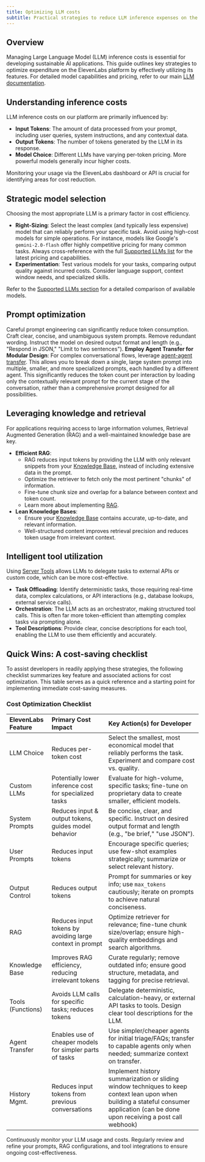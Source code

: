 ```yaml
---
title: Optimizing LLM costs
subtitle: Practical strategies to reduce LLM inference expenses on the ElevenLabs platform.
---
```


## Overview

Managing Large Language Model (LLM) inference costs is essential for developing sustainable AI applications. This guide outlines key strategies to optimize expenditure on the ElevenLabs platform by effectively utilizing its features. For detailed model capabilities and pricing, refer to our main [LLM documentation](/docs/conversational-ai/customization/llm).

## Understanding inference costs

LLM inference costs on our platform are primarily influenced by:

- **Input Tokens**: The amount of data processed from your prompt, including user queries, system instructions, and any contextual data.
- **Output Tokens**: The number of tokens generated by the LLM in its response.
- **Model Choice**: Different LLMs have varying per-token pricing. More powerful models generally incur higher costs.

Monitoring your usage via the ElevenLabs dashboard or API is crucial for identifying areas for cost reduction.

## Strategic model selection

Choosing the most appropriate LLM is a primary factor in cost efficiency.

- **Right-Sizing**: Select the least complex (and typically less expensive) model that can reliably perform your specific task. Avoid using high-cost models for simple operations. For instance, models like Google's `gemini-2.0-flash` offer highly competitive pricing for many common tasks. Always cross-reference with the full [Supported LLMs list](/docs/conversational-ai/customization/llm#supported-llms) for the latest pricing and capabilities.
- **Experimentation**: Test various models for your tasks, comparing output quality against incurred costs. Consider language support, context window needs, and specialized skills.

Refer to the [Supported LLMs section](/docs/conversational-ai/customization/llm#supported-llms) for a detailed comparison of available models.

## Prompt optimization

Careful prompt engineering can significantly reduce token consumption. Craft clear, concise, and unambiguous system prompts. Remove redundant wording. Instruct the model on desired output format and length (e.g., "Respond in JSON," "Limit to two sentences").
**Employ Agent Transfer for Modular Design**: For complex conversational flows, leverage [agent-agent transfer](/docs/conversational-ai/customization/tools/agent-transfer). This allows you to break down a single, large system prompt into multiple, smaller, and more specialized prompts, each handled by a different agent. This significantly reduces the token count per interaction by loading only the contextually relevant prompt for the current stage of the conversation, rather than a comprehensive prompt designed for all possibilities.

## Leveraging knowledge and retrieval

For applications requiring access to large information volumes, Retrieval Augmented Generation (RAG) and a well-maintained knowledge base are key.

- **Efficient RAG**:
  - RAG reduces input tokens by providing the LLM with only relevant snippets from your [Knowledge Base](/docs/conversational-ai/customization/knowledge-base), instead of including extensive data in the prompt.
  - Optimize the retriever to fetch only the most pertinent "chunks" of information.
  - Fine-tune chunk size and overlap for a balance between context and token count.
  - Learn more about implementing [RAG](/docs/conversational-ai/customization/rag).
- **Lean Knowledge Bases**:
  - Ensure your [Knowledge Base](/docs/conversational-ai/customization/knowledge-base) contains accurate, up-to-date, and relevant information.
  - Well-structured content improves retrieval precision and reduces token usage from irrelevant context.

## Intelligent tool utilization

Using [Server Tools](/docs/conversational-ai/customization/tools/server-tools) allows LLMs to delegate tasks to external APIs or custom code, which can be more cost-effective.

- **Task Offloading**: Identify deterministic tasks, those requiring real-time data, complex calculations, or API interactions (e.g., database lookups, external service calls).
- **Orchestration**: The LLM acts as an orchestrator, making structured tool calls. This is often far more token-efficient than attempting complex tasks via prompting alone.
- **Tool Descriptions**: Provide clear, concise descriptions for each tool, enabling the LLM to use them efficiently and accurately.

## Quick Wins: A cost-saving checklist

To assist developers in readily applying these strategies, the following checklist summarizes key feature and associated actions for cost optimization. This table serves as a quick reference and a starting point for implementing immediate cost-saving measures.

### Cost Optimization Checklist

| ElevenLabs Feature | Primary Cost Impact                                      | Key Action(s) for Developer                                                                                                                                                           |
| :----------------- | :------------------------------------------------------- | :------------------------------------------------------------------------------------------------------------------------------------------------------------------------------------ |
| LLM Choice         | Reduces per-token cost                                   | Select the smallest, most economical model that reliably performs the task. Experiment and compare cost vs. quality.                                                                  |
| Custom LLMs        | Potentially lower inference cost for specialized tasks   | Evaluate for high-volume, specific tasks; fine-tune on proprietary data to create smaller, efficient models.                                                                          |
| System Prompts     | Reduces input & output tokens, guides model behavior     | Be concise, clear, and specific. Instruct on desired output format and length (e.g., "be brief," "use JSON").                                                                         |
| User Prompts       | Reduces input tokens                                     | Encourage specific queries; use few-shot examples strategically; summarize or select relevant history.                                                                                |
| Output Control     | Reduces output tokens                                    | Prompt for summaries or key info; use `max_tokens` cautiously; iterate on prompts to achieve natural conciseness.                                                                     |
| RAG                | Reduces input tokens by avoiding large context in prompt | Optimize retriever for relevance; fine-tune chunk size/overlap; ensure high-quality embeddings and search algorithms.                                                                 |
| Knowledge Base     | Improves RAG efficiency, reducing irrelevant tokens      | Curate regularly; remove outdated info; ensure good structure, metadata, and tagging for precise retrieval.                                                                           |
| Tools (Functions)  | Avoids LLM calls for specific tasks; reduces tokens      | Delegate deterministic, calculation-heavy, or external API tasks to tools. Design clear tool descriptions for the LLM.                                                                |
| Agent Transfer     | Enables use of cheaper models for simpler parts of tasks | Use simpler/cheaper agents for initial triage/FAQs; transfer to capable agents only when needed; summarize context on transfer.                                                       |
| History Mgmt.      | Reduces input tokens from previous conversations         | Implement history summarization or sliding window techniques to keep context lean upon when building a stateful consumer application (can be done upon receiving a post call webhook) |

<Tip>
  Continuously monitor your LLM usage and costs. Regularly review and refine your prompts, RAG
  configurations, and tool integrations to ensure ongoing cost-effectiveness.
</Tip>
